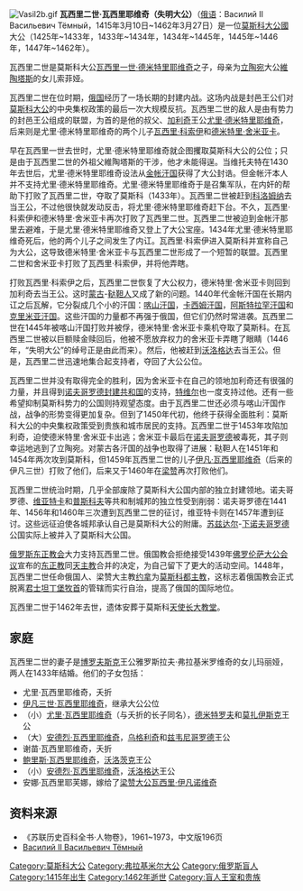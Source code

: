 [[File:Vasil2b.gif|thumb]]
'''瓦西里二世·瓦西里耶维奇（失明大公）'''（[[俄语|俄语]]：Василий II Васильевич Тёмный，1415年3月10日~1462年3月27日）是一位[[莫斯科大公國|莫斯科大公國]]大公（1425年~1433年，1433年~1434年，1434年~1445年，1445年~1446年，1447年~1462年）。

瓦西里二世是莫斯科大公[[瓦西里一世·德米特里耶维奇|瓦西里一世·德米特里耶维奇]]之子，母亲为[[立陶宛|立陶宛]]大公[[維陶塔斯|維陶塔斯]]的女儿索菲娅。

瓦西里二世在位时期，[[俄国|俄国]]经历了一场长期的封建内战。这场内战是封邑王公们对[[莫斯科大公|莫斯科大公]]的中央集权政策的最后一次大规模反抗。瓦西里二世的敌人是由有势力的封邑王公组成的联盟，为首的是他的叔父、[[加利奇|加利奇]]王公[[尤里·德米特里耶维奇|尤里·德米特里耶维奇]]，后来则是尤里·德米特里耶维奇的两个儿子[[瓦西里·科索伊|瓦西里·科索伊]]和[[德米特里·舍米亚卡|德米特里·舍米亚卡]]。

早在瓦西里一世去世时，尤里·德米特里耶维奇就企图攫取莫斯科大公的公位；只是由于瓦西里二世的外祖父維陶塔斯的干涉，他才未能得逞。当维托夫特在1430年去世后，尤里·德米特里耶维奇设法从[[金帐汗国|金帐汗国]]获得了大公封诰。但金帐汗本人并不支持尤里·德米特里耶维奇。尤里·德米特里耶维奇于是召集军队，在内奸的帮助下打败了瓦西里二世，夺取了莫斯科（1433年）。瓦西里二世被赶到[[科洛姆纳|科洛姆纳]]去当王公，不过他很快就发动反击，将尤里·德米特里耶维奇赶下台。不久，瓦西里·科索伊和德米特里·舍米亚卡再次打败了瓦西里二世。瓦西里二世被迫到金帐汗那里去避难，于是尤里·德米特里耶维奇又登上了大公宝座。1434年尤里·德米特里耶维奇死后，他的两个儿子之间发生了内讧。瓦西里·科索伊进入莫斯科并宣称自己为大公，这导致德米特里·舍米亚卡与瓦西里二世形成了一个短暂的联盟。瓦西里二世和舍米亚卡打败了瓦西里·科索伊，并将他弄瞎。

打败瓦西里·科索伊之后，瓦西里二世恢复了大公权力，德米特里·舍米亚卡则回到加利奇去当王公。这时[[蒙古|蒙古]]-[[鞑靼人|鞑靼人]]又成了新的问题。1440年代金帐汗国在长期内讧之后瓦解，它分裂成几个小的汗国：[[喀山汗国|喀山汗国]]，[[卡西姆汗国|卡西姆汗国]]，[[阿斯特拉罕汗国|阿斯特拉罕汗国]]和[[克里米亚汗国|克里米亚汗国]]。这些汗国的力量都不再强于俄国，但它们仍然时常进袭。瓦西里二世在1445年被喀山汗国打败并被俘，德米特里·舍米亚卡乘机夺取了莫斯科。在瓦西里二世被以巨额赎金赎回后，他被不愿放弃权力的舍米亚卡弄瞎了眼睛（1446年，“失明大公”的绰号正是由此而来）。然后，他被赶到[[沃洛格达|沃洛格达]]去当王公。但是，瓦西里二世迅速地集合起支持者，夺回了大公公位。

瓦西里二世并没有取得完全的胜利，因为舍米亚卡在自己的领地加利奇还有很强的力量，并且得到[[诺夫哥罗德封建共和国|诺夫哥罗德封建共和国]]的支持，[[特维尔|特维尔]]也一度支持过他。还有一些希望抑制莫斯科势力的公国则持观望态度。由于瓦西里二世还必须与喀山汗国作战，战争的形势变得更加复杂。但到了1450年代初，他终于获得全面胜利：莫斯科大公的中央集权政策受到贵族和城市居民的支持。瓦西里二世于1453年攻陷加利奇，迫使德米特里·舍米亚卡出逃；舍米亚卡最后在[[诺夫哥罗德|诺夫哥罗德]]被毒死，其子则幸运地逃到了立陶宛。对蒙古各汗国的战争也取得了进展：鞑靼人在1451年和1454年两次攻到莫斯科，但1459年瓦西里二世的儿子[[伊凡三世|伊凡·瓦西里耶维奇]]（后来的伊凡三世）打败了他们，后来又于1460年在[[梁赞|梁赞]]再次打败他们。
 
瓦西里二世统治时期，几乎全部废除了莫斯科大公国内部的独立封建领地。诺夫哥罗德、[[维亚特卡|维亚特卡]]和[[普斯科夫|普斯科夫]]等共和制城邦的独立性受到削弱：诺夫哥罗德在1441年、1456年和1460年三次遭到瓦西里二世的征讨，维亚特卡则在1457年遭到征讨。这些远征迫使各城邦承认自己是莫斯科大公的附庸。[[苏兹达尔|苏兹达尔]]-[[下诺夫哥罗德|下诺夫哥罗德]]公国实际上被并入了莫斯科大公国。

[[俄罗斯东正教会|俄罗斯东正教会]]大力支持瓦西里二世。俄国教会拒绝接受1439年[[佛罗伦萨大公会议|佛罗伦萨大公会议]]宣布的[[东正教|东正教]]同[[天主教|天主教]]合并的决定，为自己留下了更大的活动空间。1448年，瓦西里二世任命俄国人、梁赞大主教[[约拿|约拿]]为[[莫斯科都主教|莫斯科都主教]]，这标志着俄国教会正式脱离[[君士坦丁堡牧首|君士坦丁堡牧首]]的管辖而实行自治，提高了俄国的国际地位。

瓦西里二世于1462年去世，遗体安葬于莫斯科[[天使长大教堂|天使长大教堂]]。

== 家庭 ==
瓦西里二世的妻子是[[博罗夫斯克|博罗夫斯克]]王公雅罗斯拉夫·弗拉基米罗维奇的女儿玛丽娅，两人在1433年结婚。他们的子女包括：
* 尤里·瓦西里耶维奇，夭折
* [[伊凡三世·瓦西里耶维奇|伊凡三世·瓦西里耶维奇]]，继承大公公位
* （小）[[尤里·瓦西里耶维奇|尤里·瓦西里耶维奇]]（与夭折的长子同名），[[德米特罗夫|德米特罗夫]]和[[莫扎伊斯克|莫扎伊斯克]]王公
* （大）[[安德烈·瓦西里耶维奇_(乌格利奇)|安德烈·瓦西里耶维奇]]，[[乌格利奇|乌格利奇]]和[[兹韦尼哥罗德|兹韦尼哥罗德]]王公
* 谢苗·瓦西里耶维奇，夭折
* [[鲍里斯·瓦西里耶维奇|鲍里斯·瓦西里耶维奇]]，[[沃洛茨克|沃洛茨克]]王公
* （小）[[安德烈·瓦西里耶维奇_(沃洛格达)|安德烈·瓦西里耶维奇]]，[[沃洛格达|沃洛格达]]王公
* 安娜·瓦西里耶芙娜，嫁给了[[梁赞|梁赞]][[梁赞大公|大公]][[瓦西里·伊凡诺维奇_(梁赞)|瓦西里·伊凡诺维奇]]

== 资料来源 ==
* 《苏联历史百科全书·人物卷》，1961~1973，中文版196页 
* [http://www.hrono.info/biograf/vasili2.html Василий II Васильевич Тёмный] {{Wayback|url=http://www.hrono.info/biograf/vasili2.html |date=20201124021321 }}


{{S-start}}
{{S-hou|[[留里克王朝|留里克王朝]]|1415年|3月10日|1462年|3月27日}}
{{s-break}}
{{S-reg|}}
{{s-before|[[瓦西里一世|瓦西里一世]]}}
{{s-title|[[莫斯科大公|莫斯科大公]]|1425－1433}}
{{s-after|[[尤里·德米特里耶维奇|尤里·德米特里耶维奇]]}}
{{s-before|[[尤里·德米特里耶维奇|尤里·德米特里耶维奇]]}}
{{s-title|[[莫斯科大公|莫斯科大公]]|1433－1434}}
{{s-after|[[尤里·德米特里耶维奇|尤里·德米特里耶维奇]]}}
{{s-before|[[瓦西里·科索伊|瓦西里·科索伊]]}}
{{s-title|[[莫斯科大公|莫斯科大公]]|1434－1445}}
{{s-after|[[德米特里·舍米亞卡|德米特里·舍米亞卡]]}}
{{s-before|[[德米特里·舍米亞卡|德米特里·舍米亞卡]]}}
{{s-title|[[莫斯科大公|莫斯科大公]]|1445－1446}}
{{s-after|[[德米特里·舍米亞卡|德米特里·舍米亞卡]]}}
{{s-before|[[德米特里·舍米亞卡|德米特里·舍米亞卡]]}}
{{s-title|[[莫斯科大公|莫斯科大公]]|1447－1462}}
{{s-after|[[伊凡三世|伊凡三世]]}}
{{S-end}}
{{俄羅斯君主}}

{{Authority control}}
[[Category:莫斯科大公|Category:莫斯科大公]]
[[Category:弗拉基米尔大公|Category:弗拉基米尔大公]]
[[Category:俄罗斯盲人|Category:俄罗斯盲人]]
[[Category:1415年出生|Category:1415年出生]]
[[Category:1462年逝世|Category:1462年逝世]]
[[Category:盲人王室和贵族|Category:盲人王室和贵族]]